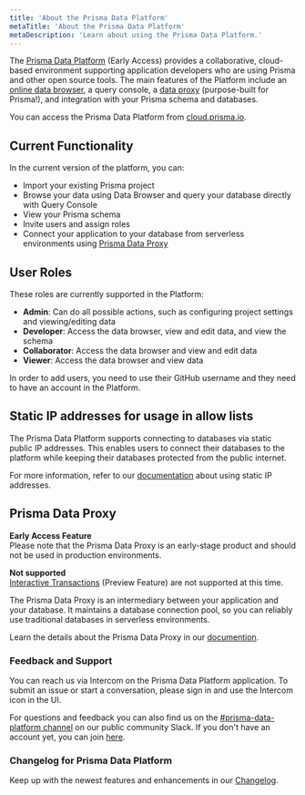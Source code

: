 ```yaml
---
title: 'About the Prisma Data Platform'
metaTitle: 'About the Prisma Data Platform'
metaDescription: 'Learn about using the Prisma Data Platform.'
---
```


<TopBlock>

The [Prisma Data Platform](https://cloud.prisma.io/) (Early Access) provides a collaborative, cloud-based environment supporting application developers who are using Prisma and other open source tools. The main features of the Platform include an [online data browser](https://www.prisma.io/blog/prisma-online-data-browser-ejgg5c8p3u4x), a query console, a [data proxy](/concepts/data-platform/data-proxy) (purpose-built for Prisma!), and integration with your Prisma schema and databases.

You can access the Prisma Data Platform from [cloud.prisma.io](https://cloud.prisma.io).

</TopBlock>

## Current Functionality

In the current version of the platform, you can:

- Import your existing Prisma project
- Browse your data using Data Browser and query your database directly with Query Console
- View your Prisma schema
- Invite users and assign roles
- Connect your application to your database from serverless environments using [Prisma Data Proxy](/concepts/data-platform/data-proxy)

## User Roles

These roles are currently supported in the Platform:

- **Admin**: Can do all possible actions, such as configuring project settings and viewing/editing data
- **Developer**: Access the data browser, view and edit data, and view the schema
- **Collaborator**: Access the data browser and view and edit data
- **Viewer**: Access the data browser and view data

In order to add users, you need to use their GitHub username and they need to have an account in the Platform.

## Static IP addresses for usage in allow lists

The Prisma Data Platform supports connecting to databases via static public IP addresses. This enables users to connect their databases to the platform while keeping their databases protected from the public internet.

For more information, refer to our [documentation](/concepts/data-platform/static-ips) about using static IP addresses.

## Prisma Data Proxy

<Admonition type="warning">

**Early Access Feature** <br />
Please note that the Prisma Data Proxy is an early-stage product and should not be used in production environments.

</Admonition>

<Admonition type="warning">

**Not supported** <br />
[Interactive Transactions](/concepts/components/prisma-client/transactions#interactive-transactions-in-preview) (Preview Feature) are not supported at this time.

</Admonition>

The Prisma Data Proxy is an intermediary between your application and your database. It maintains a database connection pool, so you can reliably use traditional databases in serverless environments.

Learn the details about the Prisma Data Proxy in our [documention](/concepts/data-platform/data-proxy).

### Feedback and Support

You can reach us via Intercom on the Prisma Data Platform application. To submit an issue or start a conversation, please sign in and use the Intercom icon in the UI.

For questions and feedback you can also find us on the [#prisma-data-platform channel](https://prisma.slack.com/app_redirect?channel=prisma-data-platform) on our public community Slack. If you don't have an account yet, you can join [here](https://slack.prisma.io/).

### Changelog for Prisma Data Platform

Keep up with the newest features and enhancements in our [Changelog](https://prismaio.notion.site/Prisma-Data-Platform-Changelog-89c06438c3014c9c90c929c0a0b204d2).
